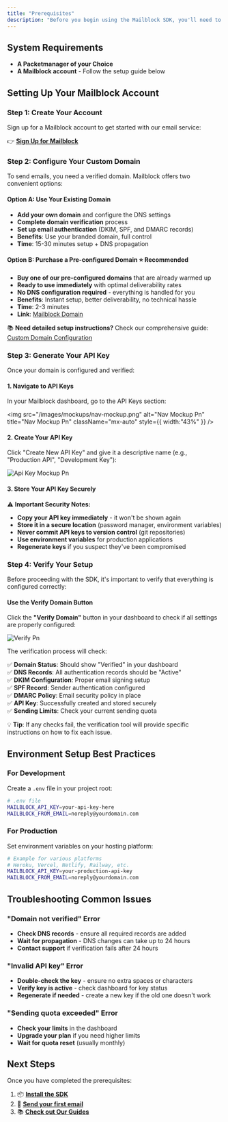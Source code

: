 ```yaml
---
title: "Prerequisites"
description: "Before you begin using the Mailblock SDK, you'll need to set up your account and obtain an API key."
---
```


## System Requirements

- **A Packetmanager of your Choice**
- **A Mailblock account** - Follow the setup guide below

## Setting Up Your Mailblock Account

### Step 1: Create Your Account

Sign up for a Mailblock account to get started with our email service:

👉 [**Sign Up for Mailblock**](https://www.mailblock.de/#beta)

### Step 2: Configure Your Custom Domain

To send emails, you need a verified domain. Mailblock offers two convenient options:

#### Option A: Use Your Existing Domain

- **Add your own domain** and configure the DNS settings
- **Complete domain verification** process
- **Set up email authentication** (DKIM, SPF, and DMARC records)
- **Benefits**: Use your branded domain, full control
- **Time**: 15-30 minutes setup \+ DNS propagation

#### Option B: Purchase a Pre-configured Domain ⭐ Recommended

- **Buy one of our pre-configured domains** that are already warmed up
- **Ready to use immediately** with optimal deliverability rates
- **No DNS configuration required** - everything is handled for you
- **Benefits**: Instant setup, better deliverability, no technical hassle
- **Time**: 2-3 minutes
- **Link**: [Mailblock Domain](/how-to/mailblock-domain)

📚 **Need detailed setup instructions?**
Check our comprehensive guide: [Custom Domain Configuration](/how-to/custom-domain)

### Step 3: Generate Your API Key

Once your domain is configured and verified:

#### 1. Navigate to API Keys

In your Mailblock dashboard, go to the API Keys section:

<img
  src="/images/mockups/nav-mockup.png"
  alt="Nav Mockup Pn"
  title="Nav Mockup Pn"
  className="mx-auto"
  style={{ width:"43%" }}
/>

#### 2. Create Your API Key

Click "Create New API Key" and give it a descriptive name (e.g., "Production API", "Development Key"):

![Api Key Mockup Pn](/images/mockups/api-key-mockup.png)

#### 3. Store Your API Key Securely

⚠️ **Important Security Notes:**

- **Copy your API key immediately** - it won't be shown again
- **Store it in a secure location** (password manager, environment variables)
- **Never commit API keys to version control** (git repositories)
- **Use environment variables** for production applications
- **Regenerate keys** if you suspect they've been compromised

### Step 4: Verify Your Setup

Before proceeding with the SDK, it's important to verify that everything is configured correctly:

#### Use the Verify Domain Button

Click the **"Verify Domain"** button in your dashboard to check if all settings are properly configured:

![Verify Pn](/images/mockups/verify.png)

The verification process will check:

✅ **Domain Status**: Should show "Verified" in your dashboard\
✅ **DNS Records**: All authentication records should be "Active"\
✅ **DKIM Configuration**: Proper email signing setup\
✅ **SPF Record**: Sender authentication configured\
✅ **DMARC Policy**: Email security policy in place\
✅ **API Key**: Successfully created and stored securely\
✅ **Sending Limits**: Check your current sending quota

💡 **Tip**: If any checks fail, the verification tool will provide specific instructions on how to fix each issue.

## Environment Setup Best Practices

### For Development

Create a `.env` file in your project root:

```bash
# .env file
MAILBLOCK_API_KEY=your-api-key-here
MAILBLOCK_FROM_EMAIL=noreply@yourdomain.com
```

### For Production

Set environment variables on your hosting platform:

```bash
# Example for various platforms
# Heroku, Vercel, Netlify, Railway, etc.
MAILBLOCK_API_KEY=your-production-api-key
MAILBLOCK_FROM_EMAIL=noreply@yourdomain.com
```

## Troubleshooting Common Issues

### "Domain not verified" Error

- **Check DNS records** - ensure all required records are added
- **Wait for propagation** - DNS changes can take up to 24 hours
- **Contact support** if verification fails after 24 hours

### "Invalid API key" Error

- **Double-check the key** - ensure no extra spaces or characters
- **Verify key is active** - check dashboard for key status
- **Regenerate if needed** - create a new key if the old one doesn't work

### "Sending quota exceeded" Error

- **Check your limits** in the dashboard
- **Upgrade your plan** if you need higher limits
- **Wait for quota reset** (usually monthly)

## Next Steps

Once you have completed the prerequisites:

1. 📦 [**Install the SDK**](quickstart)
2. 🚀 [**Send your first email**](quickstart)
3. 📚 [**Check out Our Guides**](/how-to/introduction)
